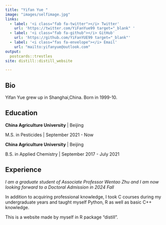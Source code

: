 ```yaml
---
title: "Yifan Yue "
image: "images/selfimage.jpg"
links:
  - label: '<i class="fab fa-twitter"></i> Twitter'
    url: 'https://twitter.com/YiFanYue99 target="_blank" '
  - label: '<i class="fab fa-github"></i> GitHub'
    url: 'https://github.com/YiFanYUE99 target="_blank"'
  - label: '<i class="fas fa-envelope"></i> Email'
    url: "mailto:yifanyue@outlook.com"
output:
  postcards::trestles
site: distill::distill_website

---
```

 
## Bio

Yifan Yue grew up in Shanghai,China. Born in 1999-10.

## Education

**China Agriculture University** | Beijing

M.S. in Pesticides | September 2021 - Now

**China Agriculture University** | Beijing

B.S. in Applied Chemistry | September 2017 - July 2021

## Experience

*I am a graduate student of Associate Professor Wentao Zhu and I am now looking forward to a Doctoral Admission in 2024 Fall*

In addition to acquiring professional knowledge, I took C courses during my undergraduate years and taught myself Python, R as well as basic C++ knowledge.

This is a website made by myself in R package "distill".